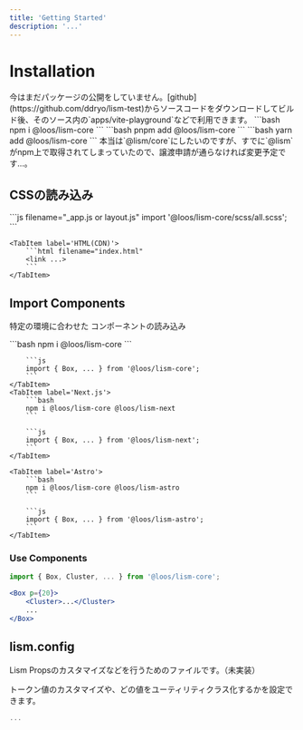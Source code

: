 ```yaml
---
title: 'Getting Started'
description: '...'
---
```



# Installation

<Alert>
今はまだパッケージの公開をしていません。[github](https://github.com/ddryo/lism-test)からソースコードをダウンロードしてビルド後、そのソース内の`apps/vite-playground`などで利用できます。
</Alert>

<Tabs>
	<TabItem label='npm'>
		```bash
		npm i @loos/lism-core
		```
	</TabItem>
	<TabItem label='pnpm'>
		```bash
		pnpm add @loos/lism-core
		```
	</TabItem>
		<TabItem label='yarn'>
		```bash
		yarn add @loos/lism-core
		```
	</TabItem>
</Tabs>

<Alert icon={SmileyXEyes} keycolor="blue">
本当は`@lism/core`にしたいのですが、すでに`@lism`がnpm上で取得されてしまっていたので、譲渡申請が通らなければ変更予定です...。
</Alert>


## CSSの読み込み

<Tabs>
	<TabItem label='Next.js'>
		```js filename="_app.js or layout.js"
		import '@loos/lism-core/scss/all.scss';
		```
	</TabItem>

	<TabItem label='HTML(CDN)'>
		```html filename="index.html"
		<link ...>
		```
	</TabItem>
</Tabs>


## Import Components

特定の環境に合わせた コンポーネントの読み込み

<Tabs>
	<TabItem label='React'>
		```bash
		npm i @loos/lism-core
		```

		```js
		import { Box, ... } from '@loos/lism-core';
		```
	</TabItem>
	<TabItem label='Next.js'>
		```bash
		npm i @loos/lism-core @loos/lism-next
		```

		```js
		import { Box, ... } from '@loos/lism-next';
		```
	</TabItem>

	<TabItem label='Astro'>
		```bash
		npm i @loos/lism-core @loos/lism-astro
		```

		```js
		import { Box, ... } from '@loos/lism-astro';
		```
	</TabItem>
</Tabs>


### Use Components

```jsx
import { Box, Cluster, ... } from '@loos/lism-core';

<Box p={20}>
	<Cluster>...</Cluster>
	...
</Box>
```


## lism.config

Lism Propsのカスタマイズなどを行うためのファイルです。（未実装）

トークン値のカスタマイズや、どの値をユーティリティクラス化するかを設定できます。

```js filename="lism.config.js"
...
```
